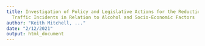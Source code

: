 ```yaml
---
title: Investigation of Policy and Legislative Actions for the Reduction of Fatal
  Traffic Incidents in Relation to Alcohol and Socio-Economic Factors
author: "Keith Mitchell, ..."
date: "2/12/2021"
output: html_document
---
```

